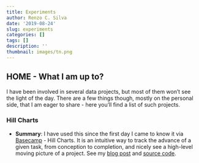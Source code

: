 ```yaml
---
title: Experiments
author: Renzo C. Silva
date: '2019-08-24'
slug: experiments
categories: []
tags: []
description: ''
thumbnail: images/tn.png
---
```


## HOME - What I am up to? 

I have been involved in several data projects, but most of them won't see the light of the day. There are a few things though, mostly on the personal side, that I am eager to share - here you'll find a list of such projects.

### Hill Charts
- **Summary**: I have used this since the first day I came to know it via [Basecamp](https://basecamp.com/features/hill-charts) - Hill Charts. It is an intuitive way to track the advance of a given task, from conception to completion, and nicely see a high-level moving picture of a project. See my [blog post]() and [source code](https://github.com/renzocsilva/hill_chart).   

